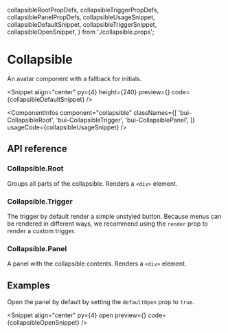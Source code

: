   collapsibleRootPropDefs,
  collapsibleTriggerPropDefs,
  collapsiblePanelPropDefs,
  collapsibleUsageSnippet,
  collapsibleDefaultSnippet,
  collapsibleTriggerSnippet,
  collapsibleOpenSnippet,
} from './collapsible.props';

# Collapsible

An avatar component with a fallback for initials.

<Snippet
  align="center"
  py={4}
  height={240}
  preview={<CollapsibleSnippet story="Default" />}
  code={collapsibleDefaultSnippet}
/>

<ComponentInfos
  component="collapsible"
  classNames={[
    'bui-CollapsibleRoot',
    'bui-CollapsibleTrigger',
    'bui-CollapsiblePanel',
  ]}
  usageCode={collapsibleUsageSnippet}
/>

## API reference

### Collapsible.Root

Groups all parts of the collapsible. Renders a `<div>` element.

<PropsTable data={collapsibleRootPropDefs} />

### Collapsible.Trigger

The trigger by default render a simple unstyled button. Because menus can be rendered in different ways, we recommend
using the `render` prop to render a custom trigger.

<CodeBlock code={collapsibleTriggerSnippet} />

<PropsTable data={collapsibleTriggerPropDefs} />

### Collapsible.Panel

A panel with the collapsible contents. Renders a `<div>` element.

<PropsTable data={collapsiblePanelPropDefs} />

## Examples

Open the panel by default by setting the `defaultOpen` prop to `true`.

<Snippet
  align="center"
  py={4}
  open
  preview={<CollapsibleSnippet story="Open" />}
  code={collapsibleOpenSnippet}
/>
